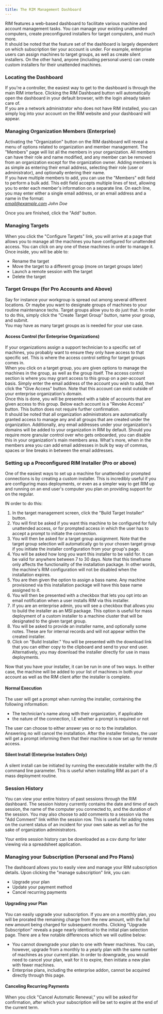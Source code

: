 ```yaml
---
title: The RIM Management Dashboard
---
```



RIM features a  web-based dashboard to facilitate various machine and account management tasks. You can manage your existing unattended computers, create preconfigured installers for target computers, and much more.  
It should be noted that the feature set of the dashboard is largely dependent on which subscription tier your account is under. For example, enterprise users can assign machines to target groups, as well as create silent installers. On the other hand, anyone (including personal users) can create custom installers for their unattended machines.

### Locating the Dashboard

If you're a controller, the easiest way to get to the dashboard is through the main RIM interface. Clicking the RIM Dashboard button will automatically open the dashboard in your default browser, with the login already taken care of.  
If you are a network administrator who does not have RIM installed, you can simply log into your account on the RIM website and your dashboard will appear.

### Managing Organization Members (Enterprise)

Activating the "Organization" button on the RIM dashboard will reveal a menu of options related to organization and member management. The "Members" page will list all the members in your organization. All members can have their role and name modified, and any member can be removed from an organization except for the organization owner. Adding members is as simple as entering their email address, selecting their role (user or administrator), and optionally entering their name.  
If you have multiple members to add, you can use the "Members" edit field to perform a bulk add. This edit field accepts multiple lines of text, allowing you to enter each member's information on a separate line. On each line, you may enter either a single email address, or an email address and a name in the format:  
*email@example.com John Doe*

Once you are finished, click the "Add" button. 


### Managing Targets

When you click the "Configure Targets" link, you will arrive at a page that allows you to manage all the machines you have configured for unattended access. You can click on any one of these machines in order to manage it. Once inside, you will be able to:
* Rename the target
* Move the target to a different group (more on target groups later)
* Launch a remote session with the target
* Delete the target

### Target Groups (for Pro Accounts and Above)

Say for instance your workgroup is spread out among several different locations. Or maybe you want to designate groups of machines to your routine maintenance techs. Target groups allow you to do just that. In order to do this, simply click the "Create Target Group" button, name your group, and submit.  
You may have as many target groups as is needed for your use case. 

#### Access Control (for Enterprise Organizations)

If your organizations assign a support technician to a specific set of machines, you probably want to ensure they only have access to that specific set. This is where the access control setting for target groups comes in.  
When you click on a target group, you are given options to manage the machines in the group, as well as the group itself. The access control section is where you may grant access to this group on a per-account basis. Simply enter the email address of the account you wish to add, then click the "Give Access" button. Note that this account can exist outside of your enterprise organization's domain.  
Once this is done, you will be presented with a table of accounts that are given access to this group. Below each account is a "Revoke Access" button. This button does not require further confirmation.  
It should be noted that all organization administrators are automatically granted access to manage any and all groups that are created under the organization. Additionally, any email addresses under your organization's domains will be added to your organization in RIM by default. Should you require more granular control over who gets onboarded, you can disable this in your organization's main members area. What's more, when in the members area you can add email addresses in bulk by way of commas, spaces or line breaks in between the email addresses.

### Setting up a Preconfigured RIM Installer (Pro or above)

One of the easiest ways to set up a machine for unattended or prompted connections is by creating a custom installer. This is incredibly useful if you are configuring mass deployments, or even as a simpler way to get RIM up and running on an end user's computer you plan on providing support for on the regular.

IN order to do this:
1. In the target management screen, click the "Build Target Installer" button.
1. You will first be asked if you want this machine to be configured for fully unattended access, or for prompted access in which the user has to accept a prompt to initiate the connection.
1. You will then be asked for a target group assignment. Note that the target group selection will automatically go to your chosen target group if you initiate the installer configuration from your group's page.
1. You will be asked how long you want this installer to be valid for. It can be valid for anywhere between 7 to 30 days. Note that this timeframe only affects the functionality of the installation package. In other words, the machine's RIM configuration will not be disabled when the installation expires.
1. You are then given the option to assign a bass name. Any machine provisioned via this installation package will have this base name assigned to it.
1. You will then be presented with a checkbox that lets you opt into an email notification when a user installs RIM via this installer.
1. If you are an enterprise admin, you will see a checkbox that allows you to build the installer as an MSI package. This option is useful for mass deployment of a custom installer to a machine cluster that will be designated to the given target group.
1. You will be asked to provide an installer name, and optionally some notes. These are for internal records and will not appear within the created installer.
1. Click on "Build Installer." You will be presented with the download link that you can either copy to the clipboard and send to your end user. Alternatively, you may download the installer directly for use in mass deployments.

Now that you have your installer, it can be run in one of two ways. In either case, the machine will be added to your list of machines in both your account as well as the RIM client after the installer is complete.

#### Normal Execution

The user will get a prompt when running the installer, containing the following information:
* The technician's name along with their organization, if applicable
* the nature of the connection, I.E whether a prompt is required or not

The user can choose to either answer yes or no to the installation. Answering no will cancel the installation. After the installer finishes, the user will get a prompt informing them that their machine is now set up for remote access.

#### Silent Install (Enterprise Installers Only)

A silent install can be initiated by running the executable installer with the */S* command line parameter. This is useful when installing RIM as part of a mass deployment routine.

### Session History

You can view your entire history of past sessions through the RIM dashboard. The session history currently contains the date and time of each session, the name of the computer you connected to, and the duration of the session. You may also choose to add comments to a session via the "Add Comment" link within the session row. This is useful for adding notes on the current status of an incident for your own sake as well as for the sake of organization administrators.

Your entire session history can be downloaded as a csv dump for later viewing via a spreadsheet application.

### Managing your Subscription (Personal and Pro Plans)

The dashboard allows you to easily view and manage your RIM subscription details. Upon clicking the "manage subscription" link, you can:
* Upgrade your plan
* Update your payment method
* Cancel recurring payments

#### Upgrading your Plan

You can easily upgrade your subscription. If you are on a monthly plan, you will be prorated the remaining charge from the new amount, with the full new amount being charged for subsequent months. Clicking "Upgrade Subscription" reveals a page nearly identical to the initial plan selection page. There are a few notable differences which we will outline below:
* You cannot downgrade your plan to one with fewer machines. You can, however, upgrade from a monthly to a yearly plan with the same number of machines as your current plan. In order to downgrade, you would need to cancel your plan, wait for it to expire, then initiate a new plan with fewer machines.
* Enterprise plans, including the enterprise addon, cannot be acquired directly through this page.

#### Canceling Recurring Payments

When you click "Cancel Automatic Renewal," you will be asked for confirmation, after which your subscription will be set to expire at the end of the current term.

